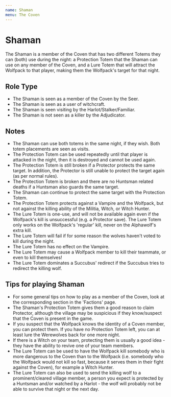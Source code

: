 ```yaml
---
name: Shaman
menu: The Coven
---
```


# Shaman

The Shaman is a member of the Coven that has two different Totems they
can (both) use during the night: a Protection Totem that the Shaman can
use on any member of the Coven, and a Lure Totem that will attract the
Wolfpack to that player, making them the Wolfpack's target for that
night.

## Role Type

  - The Shaman is seen as a member of the Coven by the Seer.
  - The Shaman is seen as a user of witchcraft.
  - The Shaman is seen visiting by the Harlot/Stalker/Familiar.
  - The Shaman is not seen as a killer by the Adjudicator.

## Notes

  - The Shaman can use both totems in the same night, if they wish. Both
    totem placements are seen as visits.
  - The Protection Totem can be used repeatedly until that player is
    attacked in the night, then it is destroyed and cannot be used
    again.
  - The Protection Totem is still broken if a Protector protects the
    same target. In addition, the Protector is still unable to protect
    the target again (as per normal rules).
  - The Protection Totem is broken and there are no Huntsman related
    deaths if a Huntsman also guards the same target.
  - The Shaman can continue to protect the same target with the
    Protection Totem.
  - The Protection Totem protects against a Vampire and the Wolfpack,
    but not against the killing ability of the Militia, Witch, or Witch
    Hunter.
  - The Lure Totem is one-use, and will not be available again even if
    the Wolfpack's kill is unsuccessful (e.g. a Protector save). The
    Lure Totem only works on the Wolfpack's 'regular' kill, never on the
    Alphawolf's extra kill.
  - The Lure Totem will fail if for some reason the wolves haven't voted
    to kill during the night.
  - The Lure Totem has no effect on the Vampire.
  - The Lure Totem may cause a Wolfpack member to kill their teammate,
    or even to kill themselves\!
  - The Lure Totem dominates a Succubus' redirect if the Succubus tries
    to redirect the killing wolf.

## Tips for playing Shaman

  - For some general tips on how to play as a member of the Coven, look
    at the corresponding section in the 'Factions' page.
  - The Shaman's Protection Totem gives them a good reason to claim
    Protector, although the village may be suspicious if they
    know/suspect that the Coven is present in the game.
  - If you suspect that the Wolfpack knows the identity of a Coven
    member, you can protect them. If you have no Protection Totem left,
    you can at least lure the Werewolves back for one more night.
  - If there is a Witch on your team, protecting them is usually a good
    idea - they have the ability to revive one of your team members.
  - The Lure Totem can be used to have the Wolfpack kill somebody who is
    more dangerous to the Coven than to the Wolfpack (i.e. somebody who
    the Wolfpack would not kill so fast, because it serves them in their
    fight against the Coven), for example a Witch Hunter.
  - The Lure Totem can also be used to send the killing wolf to a
    prominent/cleared village member, a person you expect is protected
    by a Huntsman and/or watched by a Harlot - the wolf will probably
    not be able to survive that night or the next day.
